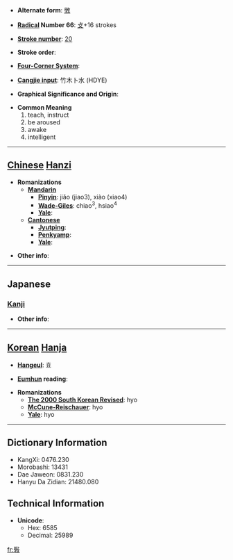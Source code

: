* '''Alternate form''': [[斆]]

* '''[[Wiktionary:Chinese radical index| Radical]] Number 66''': [[Wiktionary:Chinese radical index 攴|攴]]+16 strokes

* '''[[Wiktionary:Chinese total strokes index|Stroke number]]''': [[Wiktionary:Chinese total strokes index 20|20]]

* '''Stroke order''': 

* '''[[Wiktionary:Chinese four corner index|Four-Corner System]]''': 

* '''[[Wiktionary:Chinese Cangjie index|Cangjie input]]''': 竹木卜水 (HDYE)

* '''Graphical Significance and Origin''': 

* '''Common Meaning'''
*#teach, instruct
*# be aroused
*# awake
*# intelligent


----

== [[Chinese]] [[Hanzi]] ==

* '''Romanizations'''
** '''[[Mandarin]]'''
*** '''[[Pinyin]]''': jiǎo (jiao3), xiào (xiao4)
*** '''[[Wade-Giles]]''': chiao<sup>3</sup>, hsiao<sup>4</sup>
*** '''[[Yale]]''': 
** '''[[Cantonese]]'''
*** '''[[Jyutping]]''':
*** '''[[Penkyamp]]''': 
*** '''[[Yale]]''': 

* '''Other info''': 

----

==Japanese==
===[[Kanji]]===
{{kanji|on readings=[[こう]] (kō), [[ぎょう]] (gyō), [[かく]] (kaku), [[がく]] (gaku)|kun readings=[[おしえる]] (oshieru)}}

* '''Other info''':  

----

== [[Korean]] [[Hanja]] ==

* '''[[Hangeul]]''': 효

* '''[[Eumhun]] reading''': 

* '''Romanizations'''
** '''[[The 2000 South Korean Revised Romanization|The 2000 South Korean Revised]]''': hyo
** '''[[McCune-Reischauer]]''': hyo
** '''[[Yale]]''': hyo

----

== Dictionary Information ==

* KangXi: 0476.230
* Morobashi: 13431
* Dae Jaweon: 0831.230
* Hanyu Da Zidian: 21480.080

== Technical Information ==

* '''Unicode''':
** Hex: 6585
** Decimal: 25989

[[fr:斅]]